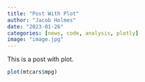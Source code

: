 ```yaml
---
title: "Post With Plot"
author: "Jacob Holmes"
date: "2023-01-26"
categories: [news, code, analysis, plotly]
image: "image.jpg"
---
```


This is a post with plot.

```r
plot(mtcars$mpg)
```
